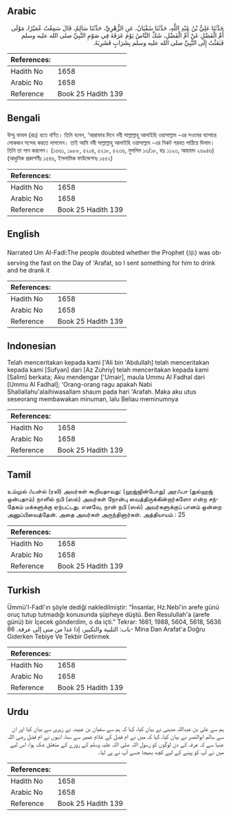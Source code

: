 ## Arabic

<div dir="rtl" lang="ar" style={{fontSize:'larger',backgroundColor:'#f8f9fa',padding:20}}>حَدَّثَنَا عَلِيُّ بْنُ عَبْدِ اللَّهِ، حَدَّثَنَا سُفْيَانُ، عَنِ الزُّهْرِيِّ، حَدَّثَنَا سَالِمٌ، قَالَ سَمِعْتُ عُمَيْرًا، مَوْلَى أُمِّ الْفَضْلِ عَنْ أُمِّ الْفَضْلِ، شَكَّ النَّاسُ يَوْمَ عَرَفَةَ فِي صَوْمِ النَّبِيِّ صلى الله عليه وسلم فَبَعَثْتُ إِلَى النَّبِيِّ صلى الله عليه وسلم بِشَرَابٍ فَشَرِبَهُ‏.‏</div><div style={{backgroundColor:'#f8f9fa',padding:20, marginBottom: 10}}><table>
        <thead>
          <tr>
            <th>References:</th>
            <th></th>
          </tr>
        </thead>
        <tbody><tr><td>Hadith No</td><td>1658</td></tr><tr><td>Arabic No</td><td>1658</td></tr><tr><td>Reference</td><td>Book 25 Hadith 139</td></tr></tbody></table></div>

## Bengali

<div dir="ltr" lang="bn" style={{fontSize:'larger',backgroundColor:'#f8f9fa',padding:20}}>উম্মু ফাযল (রাঃ) হতে বর্ণিত। তিনি বলেন, ‘আরাফার দিনে নবী সাল্লাল্লাহু আলাইহি ওয়াসাল্লাম -এর সওমের ব্যাপারে লোকজন সন্দেহ করতে লাগলেন। তাই আমি নবী সাল্লাল্লাহু আলাইহি ওয়াসাল্লাম -এর নিকট শরবত পাঠিয়ে দিলাম। তিনি তা পান করলেন। (১৬৬১, ১৯৮৮, ৫২০৪, ৫২১৮, ৫২৩৬, মুসলিম ১৩/১৮, হাঃ ১১২৩, আহমাদ ২৬৯৪৬) (আধুনিক প্রকাশনীঃ ১৫৪৬, ইসলামিক ফাউন্ডেশনঃ ১৫৫২)</div><div style={{backgroundColor:'#f8f9fa',padding:20, marginBottom: 10}}><table>
        <thead>
          <tr>
            <th>References:</th>
            <th></th>
          </tr>
        </thead>
        <tbody><tr><td>Hadith No</td><td>1658</td></tr><tr><td>Arabic No</td><td>1658</td></tr><tr><td>Reference</td><td>Book 25 Hadith 139</td></tr></tbody></table></div>

## English

<div dir="ltr" lang="en" style={{fontSize:'larger',backgroundColor:'#f8f9fa',padding:20}}>Narrated Um Al-Fadl:The people doubted whether the Prophet (ﷺ) was observing the fast on the Day of 'Arafat, so I sent something for him to drink and he drank it</div><div style={{backgroundColor:'#f8f9fa',padding:20, marginBottom: 10}}><table>
        <thead>
          <tr>
            <th>References:</th>
            <th></th>
          </tr>
        </thead>
        <tbody><tr><td>Hadith No</td><td>1658</td></tr><tr><td>Arabic No</td><td>1658</td></tr><tr><td>Reference</td><td>Book 25 Hadith 139</td></tr></tbody></table></div>

## Indonesian

<div dir="ltr" lang="id" style={{fontSize:'larger',backgroundColor:'#f8f9fa',padding:20}}>Telah menceritakan kepada kami ['Ali bin 'Abdullah] telah menceritakan kepada kami [Sufyan] dari [Az Zuhriy] telah menceritakan kepada kami [Salim] berkata; Aku mendengar ['Umair], maula Ummu Al Fadhal dari [Ummu Al Fadhal]; 'Orang-orang ragu apakah Nabi Shallallahu'alaihiwasallam shaum pada hari 'Arafah. Maka aku utus seseorang membawakan minuman, lalu Beliau meminumnya</div><div style={{backgroundColor:'#f8f9fa',padding:20, marginBottom: 10}}><table>
        <thead>
          <tr>
            <th>References:</th>
            <th></th>
          </tr>
        </thead>
        <tbody><tr><td>Hadith No</td><td>1658</td></tr><tr><td>Arabic No</td><td>1658</td></tr><tr><td>Reference</td><td>Book 25 Hadith 139</td></tr></tbody></table></div>

## Tamil

<div dir="ltr" lang="ta" style={{fontSize:'larger',backgroundColor:'#f8f9fa',padding:20}}>உம்முல் ஃபள்ல் (ரலி) அவர்கள் கூறியதாவது: (ஹஜ்ஜின்போது) அரஃபா (துல்ஹஜ் ஒன்பதாம்) நாளில் நபி (ஸல்) அவர்கள் நோன்பு வைத்திருக்கின்றார்களோ என்ற சந்தேகம் மக்களுக்கு ஏற்பட்டது. எனவே, நான் நபி (ஸல்) அவர்களுக்குப் பானம் ஒன்றை அனுப்பிவைத்தேன். அதை அவர்கள் அருந்தினார்கள். அத்தியாயம் : 25</div><div style={{backgroundColor:'#f8f9fa',padding:20, marginBottom: 10}}><table>
        <thead>
          <tr>
            <th>References:</th>
            <th></th>
          </tr>
        </thead>
        <tbody><tr><td>Hadith No</td><td>1658</td></tr><tr><td>Arabic No</td><td>1658</td></tr><tr><td>Reference</td><td>Book 25 Hadith 139</td></tr></tbody></table></div>

## Turkish

<div dir="ltr" lang="tr" style={{fontSize:'larger',backgroundColor:'#f8f9fa',padding:20}}>Ümmü'l-Fadl'ın şöyle dediği nakledilmiştir: "İnsanlar, Hz.Nebi'in arefe günü oruç tutup tutmadığı konusunda şüpheye düştü. Ben Resulullah'a (arefe günü) bir İçecek gönderdim, o da içti." Tekrar: 1661, 1988, 5604, 5618, 5636 باب: التلبية والتكبير، إذا غدا من منى إلى عرفة. 86- Mina Dan Arafat'a Doğru Giderken Tebiye Ve Tekbir Getirmek</div><div style={{backgroundColor:'#f8f9fa',padding:20, marginBottom: 10}}><table>
        <thead>
          <tr>
            <th>References:</th>
            <th></th>
          </tr>
        </thead>
        <tbody><tr><td>Hadith No</td><td>1658</td></tr><tr><td>Arabic No</td><td>1658</td></tr><tr><td>Reference</td><td>Book 25 Hadith 139</td></tr></tbody></table></div>

## Urdu

<div dir="rtl" lang="ur" style={{fontSize:'larger',backgroundColor:'#f8f9fa',padding:20}}>ہم سے علی بن عبداللہ مدینی نے بیان کیا، کہا کہ ہم سے سفیان بن عیینہ نے زہری سے بیان کیا اور ان سے سالم ابوالنصر نے بیان کیا، کہا کہ میں نے ام فضل کے غلام عمیر سے سنا، انہوں نے ام فضل رضی اللہ عنہا سے کہ عرفہ کے دن لوگوں کو رسول اللہ صلی اللہ علیہ وسلم کے روزے کے متعلق شک ہوا، اس لیے میں نے آپ کو پینے کے لیے کچھ بھیجا جسے آپ نے پی لیا۔</div><div style={{backgroundColor:'#f8f9fa',padding:20, marginBottom: 10}}><table>
        <thead>
          <tr>
            <th>References:</th>
            <th></th>
          </tr>
        </thead>
        <tbody><tr><td>Hadith No</td><td>1658</td></tr><tr><td>Arabic No</td><td>1658</td></tr><tr><td>Reference</td><td>Book 25 Hadith 139</td></tr></tbody></table></div>